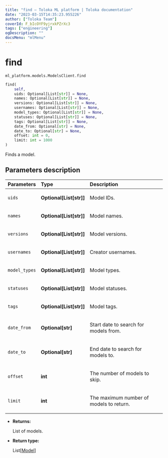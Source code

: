 ```yaml
---
title: "find — Toloka ML platform | Toloka documentation"
date: "2023-03-15T14:35:23.955226"
author: ["Toloka Team"]
coverId: F_bIcOYF9yjrxkPZrXc3
tags: ["engineering"]
ogDescription: ""
docsMenu: "mlMenu"
---
```


# find

`ml_platform.models.ModelsClient.find`

```python
find(
    self,
    uids: Optional[List[str]] = None,
    names: Optional[List[str]] = None,
    versions: Optional[List[str]] = None,
    usernames: Optional[List[str]] = None,
    model_types: Optional[List[str]] = None,
    statuses: Optional[List[str]] = None,
    tags: Optional[List[str]] = None,
    date_from: Optional[str] = None,
    date_to: Optional[str] = None,
    offset: int = 0,
    limit: int = 1000
)
```

Finds a model.

## Parameters description

| Parameters | Type | Description |
| :----------| :----| :-----------|
`uids`|**Optional\[List\[str\]\]**|<p>Model IDs.</p>
`names`|**Optional\[List\[str\]\]**|<p>Model names.</p>
`versions`|**Optional\[List\[str\]\]**|<p>Model versions.</p>
`usernames`|**Optional\[List\[str\]\]**|<p>Creator usernames.</p>
`model_types`|**Optional\[List\[str\]\]**|<p>Model types.</p>
`statuses`|**Optional\[List\[str\]\]**|<p>Model statuses.</p>
`tags`|**Optional\[List\[str\]\]**|<p>Model tags.</p>
`date_from`|**Optional\[str\]**|<p>Start date to search for models from.</p>
`date_to`|**Optional\[str\]**|<p>End date to search for models to.</p>
`offset`|**int**|<p>The number of models to skip.</p>
`limit`|**int**|<p>The maximum number of models to return.</p>

* **Returns:**

  List of models.

* **Return type:**

  List\[[Model](/docs/toloka-ml/reference/ml_platform.models.Model)\]
